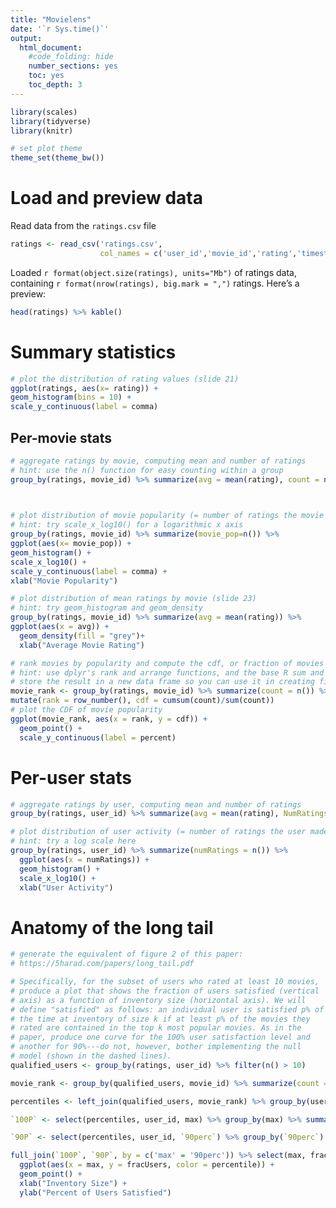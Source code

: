 ```yaml
---
title: "Movielens"
date: '`r Sys.time()`'
output:
  html_document:
    #code_folding: hide
    number_sections: yes
    toc: yes
    toc_depth: 3
---
```


```r
library(scales)
library(tidyverse)
library(knitr)

# set plot theme
theme_set(theme_bw())
```

# Load and preview data

Read data from the `ratings.csv` file
```r
ratings <- read_csv('ratings.csv',
                    col_names = c('user_id','movie_id','rating','timestamp'))
```

Loaded `r format(object.size(ratings), units="Mb")` of ratings data, containing `r format(nrow(ratings), big.mark = ",")` ratings. Here's a preview:
```r
head(ratings) %>% kable()
```

# Summary statistics

```r
# plot the distribution of rating values (slide 21)
ggplot(ratings, aes(x= rating)) +
geom_histogram(bins = 10) +
scale_y_continuous(label = comma) 
```


## Per-movie stats

```r
# aggregate ratings by movie, computing mean and number of ratings
# hint: use the n() function for easy counting within a group
group_by(ratings, movie_id) %>% summarize(avg = mean(rating), count = n())

  
```

```r
# plot distribution of movie popularity (= number of ratings the movie received)
# hint: try scale_x_log10() for a logarithmic x axis
group_by(ratings, movie_id) %>% summarize(movie_pop=n()) %>%
ggplot(aes(x= movie_pop)) +
geom_histogram() +
scale_x_log10() +
scale_y_continuous(label = comma) +
xlab("Movie Popularity")
```

```r
# plot distribution of mean ratings by movie (slide 23)
# hint: try geom_histogram and geom_density
group_by(ratings, movie_id) %>% summarize(avg = mean(rating)) %>%
ggplot(aes(x = avg)) +
  geom_density(fill = "grey")+
  xlab("Average Movie Rating")
```

```r
# rank movies by popularity and compute the cdf, or fraction of movies covered by the top-k moves (slide 25)
# hint: use dplyr's rank and arrange functions, and the base R sum and cumsum functions
# store the result in a new data frame so you can use it in creating figure 2 from the paper below
movie_rank <- group_by(ratings, movie_id) %>% summarize(count = n()) %>% arrange(desc(count)) %>% 
mutate(rank = row_number(), cdf = cumsum(count)/sum(count)) 
# plot the CDF of movie popularity
ggplot(movie_rank, aes(x = rank, y = cdf)) +
  geom_point() +
  scale_y_continuous(label = percent)
```


# Per-user stats

```r
# aggregate ratings by user, computing mean and number of ratings
group_by(ratings, user_id) %>% summarize(avg = mean(rating), NumRatings = n())
```

```r
# plot distribution of user activity (= number of ratings the user made)
# hint: try a log scale here
group_by(ratings, user_id) %>% summarize(numRatings = n()) %>% 
  ggplot(aes(x = numRatings)) +
  geom_histogram() +
  scale_x_log10() +
  xlab("User Activity")
```

# Anatomy of the long tail

```r
# generate the equivalent of figure 2 of this paper:
# https://5harad.com/papers/long_tail.pdf

# Specifically, for the subset of users who rated at least 10 movies,
# produce a plot that shows the fraction of users satisfied (vertical
# axis) as a function of inventory size (horizontal axis). We will
# define "satisfied" as follows: an individual user is satisfied p% of
# the time at inventory of size k if at least p% of the movies they
# rated are contained in the top k most popular movies. As in the
# paper, produce one curve for the 100% user satisfaction level and
# another for 90%---do not, however, bother implementing the null
# model (shown in the dashed lines).
qualified_users <- group_by(ratings, user_id) %>% filter(n() > 10) 

movie_rank <- group_by(qualified_users, movie_id) %>% summarize(count = n()) %>% arrange(desc(count)) %>% mutate(rank = row_number())

percentiles <- left_join(qualified_users, movie_rank) %>% group_by(user_id) %>% summarise(max = max(rank), `90perc` = quantile(rank,.9))

`100P` <- select(percentiles, user_id, max) %>% group_by(max) %>% summarize(numUsers = n()) %>% arrange(max) %>% mutate(fracUsers100 = cumsum(numUsers)/ sum(numUsers))

`90P` <- select(percentiles, user_id, `90perc`) %>% group_by(`90perc`) %>% summarize(numUsers = n()) %>% arrange(`90perc`) %>% mutate(fracUsers90 = cumsum(numUsers)/ sum(numUsers))

full_join(`100P`, `90P`, by = c('max' = '90perc')) %>% select(max, fracUsers90, fracUsers100) %>% gather("percentile", "fracUsers", fracUsers90, fracUsers100) %>%
  ggplot(aes(x = max, y = fracUsers, color = percentile)) + 
  geom_point() +
  xlab("Inventory Size") +
  ylab("Percent of Users Satisfied")
```
